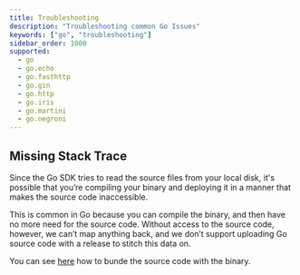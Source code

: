 ```yaml
---
title: Troubleshooting
description: "Troubleshooting common Go Issues"
keywords: ["go", "troubleshooting"]
sidebar_order: 1000
supported:
  - go
  - go.echo
  - go.fasthttp
  - go.gin
  - go.http
  - go.iris
  - go.martini
  - go.negroni
---
```


## Missing Stack Trace

Since the Go SDK tries to read the source files from your local disk, it's possible that you’re compiling your binary and deploying it in a manner that makes the source code inaccessible. 

This is common in Go because you can compile the binary, and then have no more need for the source code. Without access to the source code, however, we can’t map anything back, and we don’t support uploading Go source code with a release to stitch this data on.

You can see [here](https://docs.sentry.io/platforms/go/serverless/#source-context) how to bunde the source code with the binary.
